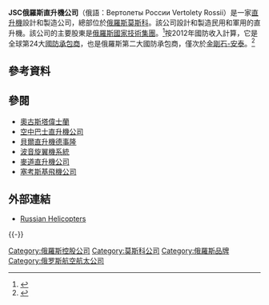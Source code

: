 {{Infobox company
| name             = Вертолеты России<br/>JSC Russian Helicopters<br/>俄羅斯直升機公司
| logo             = File:Логотип холдинга Вертолеты России.jpg
| caption          = 
| type             = [[股份有限公司|股份有限公司]]
| genre            = 
| fate             = 
| predecessor      = 
| successor        = 
| foundation       = {{Start date and age|2007}}
| founder          = 
| defunct          = 
| location_city    = [[莫斯科|莫斯科]]
| location_country = {{RUS}}
| locations        = 
| area_served      = 全球
| key_people       = {{unbulleted list |[[安德烈·博格因斯基|安德烈·博格因斯基]] ([[CEO|CEO]])<ref>{{cite web |url=http://www.russianhelicopters.aero/en/about/management/management |title=Management |publisher=Russian Нelicopters |date=2017 |access-date=25 January 2017 |archive-date=2019-11-25 |archive-url=https://web.archive.org/web/20191125053754/http://russianhelicopters.aero/en/about/management/management/ }}</ref> |[[弗拉基米爾·阿爾特亞科夫|弗拉基米爾·阿爾特亞科夫]] ([[董事长|董事长]])<ref>{{cite web |url=http://www.russianhelicopters.aero/en/about/management/board_of_directors |title=Board of Directors |publisher=Russian Нelicopters |date=2014 |access-date=29 September 2014 |archive-date=2019-11-25 |archive-url=https://web.archive.org/web/20191125053757/http://russianhelicopters.aero/en/about/management/board_of_directors/ }}</ref> }}
| industry         = [[航天|航天]] 
| products         = 民用與軍用[[直升機|直升機]]
| services         = 
| revenue           = {{wikidata revenue|revenue|USD}}{{wikidata revenue|revenue|ref}}
| revenue_year      = {{wikidata revenue|revenue|year}}
| operating_income  = {{wikidata revenue|operating_income|USD}}{{wikidata revenue|operating_income|ref}}
| income_year       = {{wikidata revenue|operating_income|year}}
| net_income        = {{wikidata revenue|net_income|USD}}{{wikidata revenue|net_income|ref}}
| net_income_year   = {{wikidata revenue|net_income|year}}
| assets            = {{wikidata revenue|assets|USD}}{{wikidata revenue|assets|ref}}
| assets_year       = {{wikidata revenue|assets|year}}
| equity            = {{wikidata revenue|equity|USD}}{{wikidata revenue|equity|ref}}
| equity_year       = {{wikidata revenue|equity|year}}
| owner            = 
| num_employees    = 46000 
| parent           = [[Rostec|Rostec]]
| divisions        = 见[[#架构|架构]]
| subsid           = 
| traded_as        = 
| homepage         = {{URL|http://www.russianhelicopters.aero/en/}}
| footnotes        = 
}}

'''JSC俄羅斯直升機公司'''（俄語：Вертолеты России Vertolety Rossii）是一家[[直升機|直升機]]設計和製造公司，總部位於[[俄羅斯|俄羅斯]][[莫斯科|莫斯科]]。該公司設計和製造民用和軍用的直升機。該公司的主要股東是[[俄羅斯國家技術集團|俄羅斯國家技術集團]]。<ref>{{cite news |title="Ростех" ликвидировал корпорацию "Оборонпром" |url=https://ria.ru/defense_safety/20180111/1512408975.html |access-date=23 October 2018 |work=РИА Новости |date=11 January 2018 |language=ru |archive-date=2018-10-24 |archive-url=https://web.archive.org/web/20181024041017/https://ria.ru/defense_safety/20180111/1512408975.html }}</ref>按2012年國防收入計算，它是全球第24大[[國防承包商|國防承包商]]，也是俄羅斯第二大國防承包商，僅次於[[金剛石-安泰|金剛石-安泰]]。<ref>{{Cite news | url=http://special.defensenews.com/top-100/charts/rank_2013.php | title=Defense News Top 100 for 2012 | publisher=Defense News | access-date=22 July 2014 | url-status=dead| archive-url=https://archive.is/20131224092712/http://special.defensenews.com/top-100/charts/rank_2013.php | archive-date=24 December 2013 }}</ref>

== 參考資料 ==
{{reflist|2}}

== 參閱 ==
{{div col|2}}
*[[奧古斯塔偉士蘭|奧古斯塔偉士蘭]]
*[[空中巴士直升機公司|空中巴士直升機公司]]
*[[貝爾直升機德事隆|貝爾直升機德事隆]]
*[[波音旋翼機系統|波音旋翼機系統]]
*[[麥道直升機公司|麥道直升機公司]]
*[[塞考斯基飛機公司|塞考斯基飛機公司]]
{{div col end}}

== 外部連結 ==
{{Commons category|Russian Helicopters}}
* [http://www.russianhelicopters.aero/en Russian Helicopters] {{Wayback|url=http://www.russianhelicopters.aero/en |date=20201004070213 }}
{{-}}
{{tsl|en|template:Russian Helicopters|state=collapsed}}

[[Category:俄羅斯控股公司|Category:俄羅斯控股公司]]
[[Category:莫斯科公司|Category:莫斯科公司]]
[[Category:俄羅斯品牌|Category:俄羅斯品牌]]
[[Category:俄罗斯航空航太公司|Category:俄罗斯航空航太公司]]